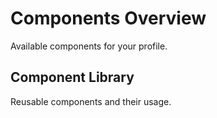 # Components Overview

Available components for your profile.

## Component Library

Reusable components and their usage.
